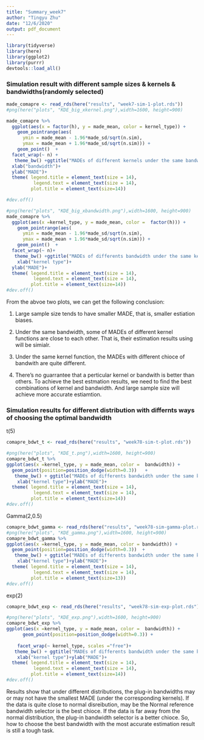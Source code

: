 ```yaml
---
title: "Summary_week7"
author: "Tingyu Zhu"
date: "12/6/2020"
output: pdf_document
---
```

```r
library(tidyverse)
library(here)
library(ggplot2)
library(purrr)
devtools::load_all()
```


### Simulation result with different sample sizes & kernels & bandwidths(randomly selected)
```r
made_comapre <- read_rds(here("results", "week7-sim-1-plot.rds"))
#png(here("plots", "KDE_big_xkernel.png"),width=1600, height=900)

made_comapre %>% 
  ggplot(aes(x = factor(h), y = made_mean, color = kernel_type)) +
    geom_pointrange(aes(
      ymin = made_mean - 1.96*made_sd/sqrt(n.sim),
      ymax = made_mean + 1.96*made_sd/sqrt(n.sim))) +
    geom_point()  +
  facet_wrap(~ n) +
   theme_bw() +ggtitle("MADEs of different kernels under the same bandwidth")+
  xlab("bandwidth")+
  ylab("MADE")+
  theme( legend.title = element_text(size = 14),
          legend.text = element_text(size = 14),
         plot.title = element_text(size=14))

#dev.off()

#png(here("plots", "KDE_big_xbandwidth.png"),width=1600, height=900)
made_comapre %>% 
  ggplot(aes(x =kernel_type, y = made_mean, color =  factor(h))) +
    geom_pointrange(aes(
      ymin = made_mean - 1.96*made_sd/sqrt(n.sim),
      ymax = made_mean + 1.96*made_sd/sqrt(n.sim))) +
    geom_point()  +
  facet_wrap(~ n)+
   theme_bw() +ggtitle("MADEs of differents bandwidth under the same kernel")+
    xlab("kernel type")+
  ylab("MADE")+
  theme( legend.title = element_text(size = 14),
          legend.text = element_text(size = 14),
         plot.title = element_text(size=14))
#dev.off()
```

From the abvoe two plots, we can get the following conclusion:

1. Large sample size tends to have smaller MADE, that is, smaller estiation biases.

2. Under the same bandwidth, some of MADEs of different kernel functions are close to each other. That is, their estimation results using will be simialr. 

3. Under the same kernel function, the MADEs with different chioce of bandwith are quite  different. 

4. There's no guarrantee that a perticular kernel or bandwith is better than others. To achieve the best estmation results, we need to find the best combinations of kernel and bandwidth. And large sample size will achieve more accurate estiamtion.

### Simulation results for different distribution with differnts ways of choosing the optimal bandwidth

t(5)
```r
comapre_bdwt_t <- read_rds(here("results", "week78-sim-t-plot.rds"))

#png(here("plots", "KDE_t.png"),width=1600, height=900)
comapre_bdwt_t %>%
ggplot(aes(x =kernel_type, y = made_mean, color =  bandwidth)) +
  geom_point(position=position_dodge(width=0.3))   +
   theme_bw() + ggtitle("MADEs of differents bandwidth under the same kernel-t(5)")+
    xlab("kernel type")+ylab("MADE")+
  theme( legend.title = element_text(size = 14),
          legend.text = element_text(size = 14),
         plot.title = element_text(size=14))
#dev.off()
```

Gamma(2,0.5)
```r
comapre_bdwt_gamma <- read_rds(here("results", "week78-sim-gamma-plot.rds"))
#png(here("plots", "KDE_gamma.png"),width=1600, height=900)
comapre_bdwt_gamma %>%
ggplot(aes(x =kernel_type, y = made_mean, color = bandwidth)) +
  geom_point(position=position_dodge(width=0.3))  +
   theme_bw() + ggtitle("MADEs of differents bandwidth under the same kernel-Gamma(2,0.5)")+
    xlab("kernel type")+ylab("MADE")+
  theme( legend.title = element_text(size = 14),
          legend.text = element_text(size = 14),
         plot.title = element_text(size=13))
#dev.off()
```


exp(2)
```r
comapre_bdwt_exp <- read_rds(here("results", "week78-sim-exp-plot.rds"))

#png(here("plots", "KDE_exp.png"),width=1600, height=900)
comapre_bdwt_exp %>%
ggplot(aes(x =kernel_type, y = made_mean, color =  bandwidth)) +
      geom_point(position=position_dodge(width=0.3)) +
    
    facet_wrap(~ kernel_type, scales ="free")+
   theme_bw() + ggtitle("MADEs of differents bandwidth under the same kernel-exp(2)")+
    xlab("kernel type")+ylab("MADE")+
  theme( legend.title = element_text(size = 14),
          legend.text = element_text(size = 14),
         plot.title = element_text(size=14))
#dev.off()
```


Results show that under different distributions, the plug-in bandwidths may or may not have the smallest MADE (under the corresponding kernels). If the data is quite close to normal disreibution, may be the Normal reference bandwidth selector is the best chioce. If the data is far away from the normal distribution, the plug-in bandwidth selector is a better chioce. So, how to choose the best bandwidth with the most accurate estimation result is still a tough task. 